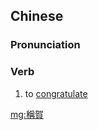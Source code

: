 {{also|称贺}}
==Chinese==
{{zh-forms|s=称贺}}

===Pronunciation===
{{zh-pron
|m=chēnghè
|cat=v
}}

===Verb===
{{zh-verb}}

# {{lb|zh|archaic}} to [[congratulate]]

[[mg:稱賀]]